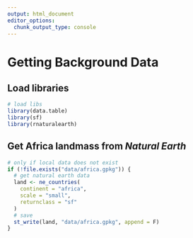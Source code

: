 ```yaml
---
output: html_document
editor_options: 
  chunk_output_type: console
---
```


# Getting Background Data

## Load libraries

```r
# load libs
library(data.table)
library(sf)
library(rnaturalearth)
```

## Get Africa landmass from _Natural Earth_

```r
# only if local data does not exist
if (!file.exists("data/africa.gpkg")) {
  # get natural earth data
  land <- ne_countries(
    continent = "africa",
    scale = "small",
    returnclass = "sf"
  )
  # save
  st_write(land, "data/africa.gpkg", append = F)
}
```
